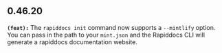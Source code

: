 ## 0.46.20
**`(feat):`** The `rapiddocs init` command now supports a `--mintlify` option. You can pass in
the path to your `mint.json` and the Rapiddocs CLI will generate a rapiddocs documentation
website.


